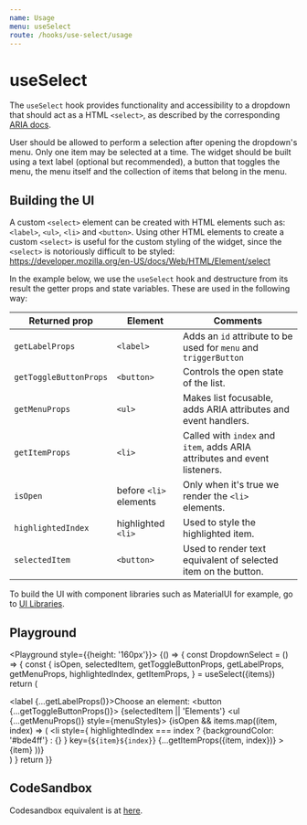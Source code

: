 ```yaml
---
name: Usage
menu: useSelect
route: /hooks/use-select/usage
---
```



# useSelect

The `useSelect` hook provides functionality and accessibility to a dropdown that should act as a HTML `<select>`, as described by the corresponding [ARIA docs](https://www.w3.org/TR/wai-aria-practices/examples/listbox/listbox-collapsible.html).

User should be allowed to perform a selection after opening the dropdown's menu. Only one item may be selected at a time. The widget should be built using a text label (optional but recommended), a button that toggles the menu, the menu itself and the collection of items that belong in the menu.

## Building the UI

A custom `<select>` element can be created with HTML elements such as: `<label>`, `<ul>`, `<li>` and `<button>`. Using other HTML elements to create a custom `<select>` is useful for the custom styling of the widget, since the `<select>` is notoriously difficult to be styled: https://developer.mozilla.org/en-US/docs/Web/HTML/Element/select

In the example below, we use the `useSelect` hook and destructure from its result the getter props and state variables. These are used in the following way:

| Returned prop          | Element                | Comments                                                                  |
| ---------------------- | ---------------------- | ------------------------------------------------------------------------- |
| `getLabelProps`        | `<label>`              | Adds an `id` attribute to be used for `menu` and `triggerButton`          |
| `getToggleButtonProps` | `<button>`             | Controls the open state of the list.                                      |
| `getMenuProps`         | `<ul>`                 | Makes list focusable, adds ARIA attributes and event handlers.            |
| `getItemProps`         | `<li>`                 | Called with `index` and `item`, adds ARIA attributes and event listeners. |
| `isOpen`               | before `<li>` elements | Only when it's true we render the `<li>` elements.                        |
| `highlightedIndex`     | highlighted `<li>`     | Used to style the highlighted item.                                       |
| `selectedItem`         | `<button>`             | Used to render text equivalent of selected item on the button.            |

To build the UI with component libraries such as MaterialUI for example, go to [UI Libraries](/hooks/use-select/ui-libraries).

## Playground

<Playground style={{height: '160px'}}>
  {() => {
    const DropdownSelect = () => {
      const {
        isOpen,
        selectedItem,
        getToggleButtonProps,
        getLabelProps,
        getMenuProps,
        highlightedIndex,
        getItemProps,
      } = useSelect({items})
      return (
        <div>
          <label {...getLabelProps()}>Choose an element:</label>
          <button {...getToggleButtonProps()}>
            {selectedItem || 'Elements'}
          </button>
          <ul {...getMenuProps()} style={menuStyles}>
            {isOpen &&
              items.map((item, index) => (
                <li
                  style={
                    highlightedIndex === index
                      ? {backgroundColor: '#bde4ff'}
                      : {}
                  }
                  key={`${item}${index}`}
                  {...getItemProps({item, index})}
                >
                  {item}
                </li>
              ))}
          </ul>
        </div>
      )
    }
    return <DropdownSelect />
  }}
</Playground>

## CodeSandbox

Codesandbox equivalent is at [here](https://codesandbox.io/s/useselect-usage-53qfj).
